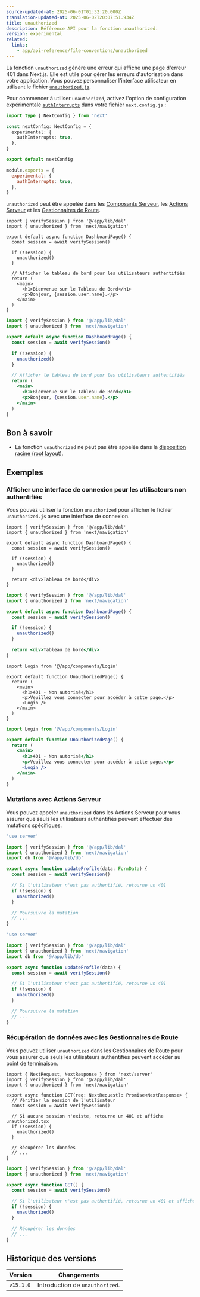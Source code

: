```yaml
---
source-updated-at: 2025-06-01T01:32:20.000Z
translation-updated-at: 2025-06-02T20:07:51.934Z
title: unauthorized
description: Référence API pour la fonction unauthorized.
version: experimental
related:
  links:
    - app/api-reference/file-conventions/unauthorized
---
```


La fonction `unauthorized` génère une erreur qui affiche une page d'erreur 401 dans Next.js. Elle est utile pour gérer les erreurs d'autorisation dans votre application. Vous pouvez personnaliser l'interface utilisateur en utilisant le fichier [`unauthorized.js`](/docs/app/api-reference/file-conventions/unauthorized).

Pour commencer à utiliser `unauthorized`, activez l'option de configuration expérimentale [`authInterrupts`](/docs/app/api-reference/config/next-config-js/authInterrupts) dans votre fichier `next.config.js` :

```ts filename="next.config.ts" switcher
import type { NextConfig } from 'next'

const nextConfig: NextConfig = {
  experimental: {
    authInterrupts: true,
  },
}

export default nextConfig
```

```js filename="next.config.js" switcher
module.exports = {
  experimental: {
    authInterrupts: true,
  },
}
```

`unauthorized` peut être appelée dans les [Composants Serveur](/docs/app/getting-started/server-and-client-components), les [Actions Serveur](/docs/app/building-your-application/data-fetching/server-actions-and-mutations) et les [Gestionnaires de Route](/docs/app/building-your-application/routing/route-handlers).

```tsx filename="app/dashboard/page.tsx" switcher
import { verifySession } from '@/app/lib/dal'
import { unauthorized } from 'next/navigation'

export default async function DashboardPage() {
  const session = await verifySession()

  if (!session) {
    unauthorized()
  }

  // Afficher le tableau de bord pour les utilisateurs authentifiés
  return (
    <main>
      <h1>Bienvenue sur le Tableau de Bord</h1>
      <p>Bonjour, {session.user.name}.</p>
    </main>
  )
}
```

```jsx filename="app/dashboard/page.js" switcher
import { verifySession } from '@/app/lib/dal'
import { unauthorized } from 'next/navigation'

export default async function DashboardPage() {
  const session = await verifySession()

  if (!session) {
    unauthorized()
  }

  // Afficher le tableau de bord pour les utilisateurs authentifiés
  return (
    <main>
      <h1>Bienvenue sur le Tableau de Bord</h1>
      <p>Bonjour, {session.user.name}.</p>
    </main>
  )
}
```

## Bon à savoir

- La fonction `unauthorized` ne peut pas être appelée dans la [disposition racine (root layout)](/docs/app/api-reference/file-conventions/layout#root-layout).

## Exemples

### Afficher une interface de connexion pour les utilisateurs non authentifiés

Vous pouvez utiliser la fonction `unauthorized` pour afficher le fichier `unauthorized.js` avec une interface de connexion.

```tsx filename="app/dashboard/page.tsx" switcher
import { verifySession } from '@/app/lib/dal'
import { unauthorized } from 'next/navigation'

export default async function DashboardPage() {
  const session = await verifySession()

  if (!session) {
    unauthorized()
  }

  return <div>Tableau de bord</div>
}
```

```jsx filename="app/dashboard/page.js" switcher
import { verifySession } from '@/app/lib/dal'
import { unauthorized } from 'next/navigation'

export default async function DashboardPage() {
  const session = await verifySession()

  if (!session) {
    unauthorized()
  }

  return <div>Tableau de bord</div>
}
```

```tsx filename="app/unauthorized.tsx" switcher
import Login from '@/app/components/Login'

export default function UnauthorizedPage() {
  return (
    <main>
      <h1>401 - Non autorisé</h1>
      <p>Veuillez vous connecter pour accéder à cette page.</p>
      <Login />
    </main>
  )
}
```

```jsx filename="app/unauthorized.js" switcher
import Login from '@/app/components/Login'

export default function UnauthorizedPage() {
  return (
    <main>
      <h1>401 - Non autorisé</h1>
      <p>Veuillez vous connecter pour accéder à cette page.</p>
      <Login />
    </main>
  )
}
```

### Mutations avec Actions Serveur

Vous pouvez appeler `unauthorized` dans les Actions Serveur pour vous assurer que seuls les utilisateurs authentifiés peuvent effectuer des mutations spécifiques.

```ts filename="app/actions/update-profile.ts" switcher
'use server'

import { verifySession } from '@/app/lib/dal'
import { unauthorized } from 'next/navigation'
import db from '@/app/lib/db'

export async function updateProfile(data: FormData) {
  const session = await verifySession()

  // Si l'utilisateur n'est pas authentifié, retourne un 401
  if (!session) {
    unauthorized()
  }

  // Poursuivre la mutation
  // ...
}
```

```js filename="app/actions/update-profile.js" switcher
'use server'

import { verifySession } from '@/app/lib/dal'
import { unauthorized } from 'next/navigation'
import db from '@/app/lib/db'

export async function updateProfile(data) {
  const session = await verifySession()

  // Si l'utilisateur n'est pas authentifié, retourne un 401
  if (!session) {
    unauthorized()
  }

  // Poursuivre la mutation
  // ...
}
```

### Récupération de données avec les Gestionnaires de Route

Vous pouvez utiliser `unauthorized` dans les Gestionnaires de Route pour vous assurer que seuls les utilisateurs authentifiés peuvent accéder au point de terminaison.

```tsx filename="app/api/profile/route.ts" switcher
import { NextRequest, NextResponse } from 'next/server'
import { verifySession } from '@/app/lib/dal'
import { unauthorized } from 'next/navigation'

export async function GET(req: NextRequest): Promise<NextResponse> {
  // Vérifier la session de l'utilisateur
  const session = await verifySession()

  // Si aucune session n'existe, retourne un 401 et affiche unauthorized.tsx
  if (!session) {
    unauthorized()
  }

  // Récupérer les données
  // ...
}
```

```jsx filename="app/api/profile/route.js" switcher
import { verifySession } from '@/app/lib/dal'
import { unauthorized } from 'next/navigation'

export async function GET() {
  const session = await verifySession()

  // Si l'utilisateur n'est pas authentifié, retourne un 401 et affiche unauthorized.tsx
  if (!session) {
    unauthorized()
  }

  // Récupérer les données
  // ...
}
```

## Historique des versions

| Version   | Changements                    |
| --------- | ------------------------------ |
| `v15.1.0` | Introduction de `unauthorized`. |